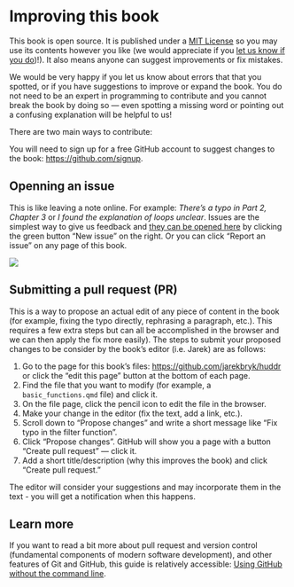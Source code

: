 # Improving this book

This book is open source. It is published under a [MIT License](https://choosealicense.com/licenses/mit/) so you may use its contents however you like (we would appreciate if you [let us know if you do](mailto:j.bryk@hud.ac.uk))!). It also means anyone can suggest improvements or fix mistakes.

We would be very happy if you let us know about errors that that you spotted, or if you have suggestions to improve or expand the book. You do not need to be an expert in programming to contribute and you cannot break the book by doing so — even spotting a missing word or pointing out a confusing explanation will be helpful to us!

There are two main ways to contribute:

::: callout-important
You will need to sign up for a free GitHub account to suggest changes to the book: [https://github.com/signup](https://github.com/signup).
:::

## Openning an issue

This is like leaving a note online. For example: _There’s a typo in Part 2, Chapter 3_ or _I found the explanation of loops unclear_. Issues are the simplest way to give us feedback and [they can be opened here](https://github.com/jarekbryk/huddr/issues) by clicking the green button "New issue" on the right. Or you can click "Report an issue" on any page of this book.

![](images/open_issue.png)

## Submitting a pull request (PR)

This is a way to propose an actual edit of any piece of content in the book (for example, fixing the typo directly, rephrasing a paragraph, etc.). This requires a few extra steps but can all be accomplished in the browser and we can then apply the fix more easily). The steps to submit your proposed changes to be consider by the book's editor (i.e. Jarek) are as follows:

1. Go to the page for this book’s files: [https://github.com/jarekbryk/huddr](https://github.com/jarekbryk/huddr) or click the "edit this page" button at the bottom of each page.
2. Find the file that you want to modify (for example, a `basic_functions.qmd` file) and click it.
3. On the file page, click the pencil icon to edit the file in the browser.
4. Make your change in the editor (fix the text, add a link, etc.).
5. Scroll down to “Propose changes” and write a short message like “Fix typo in the filter function”.
6. Click “Propose changes”. GitHub will show you a page with a button “Create pull request” — click it.
7. Add a short title/description (why this improves the book) and click “Create pull request.”

The editor will consider your suggestions and may incorporate them in the text - you will get a notification when this happens.

::: callout-tip
## Learn more

If you want to read a bit more about pull request and version control (fundamental components of modern software development), and other features of Git and GitHub, this guide is relatively accessible: [Using GitHub without the command line](https://pixelpioneers.co/blog/2017/using-github-without-the-command-line).

:::